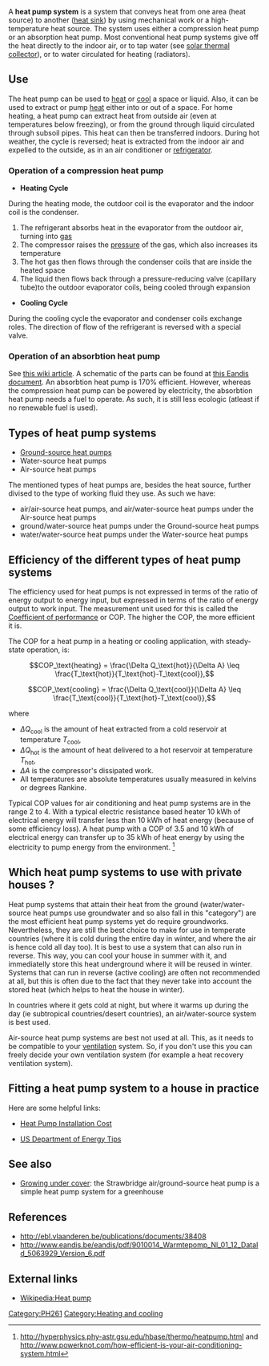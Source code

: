 A '''heat pump system''' is a system that conveys heat from one area (heat source) to another ([[heat sink]]) by using mechanical work or a high-temperature heat source. The system uses either a compression heat pump or an absorption heat pump. Most conventional heat pump systems give off the heat directly to the indoor air, or to tap water (see [[solar thermal collector]]), or to water circulated for heating (radiators). 

==Use==
The heat pump can be used to [[heating|heat]] or [[cooling|cool]] a space or liquid. Also, it can be used to extract or pump [[heat]] either into or out of a space. For home heating, a heat pump can extract heat from outside air (even at temperatures below freezing), or from the ground through liquid circulated through subsoil pipes. This heat can then be transferred indoors. During hot weather, the cycle is reversed; heat is extracted from the indoor air and expelled to the outside, as in an air conditioner or [[refrigerator]].

=== Operation of a compression heat pump ===

* '''Heating Cycle'''
During the heating mode, the outdoor coil is the evaporator and the indoor coil is the condenser.

# The refrigerant absorbs heat in the evaporator from the outdoor air, turning into [[gas]]
# The compressor raises the [[pressure]] of the gas, which also increases its temperature
# The hot gas then flows through the condenser coils that are inside the heated space
# The liquid then flows back through a pressure-reducing valve (capillary tube)to the outdoor evaporator coils, being cooled through expansion
 
* '''Cooling Cycle'''
During the cooling cycle the evaporator and condenser coils exchange roles. The direction of flow of the refrigerant is reversed with a special valve.

=== Operation of an absorbtion heat pump ===
See [https://en.wikipedia.org/wiki/Heat_pump#Compression_v._absorption this wiki article]. A schematic of the parts can be found at [http://www.eandis.be/eandis/pdf/9010014_Warmtepomp_Nl_01_12_DataId_5063929_Version_6.pdf this Eandis document]. An absorbtion heat pump is 170% efficient. However, whereas the compression heat pump can be powered by electricity, the absorbtion heat pump needs a fuel to operate. As such, it is still less ecologic (atleast if no renewable fuel is used).

==Types of heat pump systems==
* [[Ground_source_heat_pumps|Ground-source heat pumps]]
* Water-source heat pumps
* Air-source heat pumps

The mentioned types of heat pumps are, besides the heat source, further divised to the type of working fluid they use. As such we have:
* air/air-source heat pumps, and air/water-source heat pumps under the Air-source heat pumps
* ground/water-source heat pumps under the Ground-source heat pumps
* water/water-source heat pumps under the Water-source heat pumps

== Efficiency of the different types of heat pump systems==
The efficiency used for heat pumps is not expressed in terms of the ratio of energy output to energy input, but expressed in terms of the ratio of energy output to work input. The measurement unit used for this is called the [[Coefficient of performance]] or COP. The higher the COP, the more efficient it is.


The COP for a heat pump in a heating or cooling application, with steady-state operation, is:
:<math>
COP_\text{heating} = \frac{\Delta Q_\text{hot}}{\Delta A} \leq \frac{T_\text{hot}}{T_\text{hot}-T_\text{cool}},
</math>

:<math>
COP_\text{cooling} = \frac{\Delta Q_\text{cool}}{\Delta A} \leq \frac{T_\text{cool}}{T_\text{hot}-T_\text{cool}},
</math>

where
* <math>\Delta Q_\text{cool}</math> is the amount of heat extracted from a cold reservoir at temperature <math>T_\text{cool}</math>,
* <math>\Delta Q_\text{hot}</math> is the amount of heat delivered to a hot reservoir at temperature <math>T_\text{hot}</math>,
* <math>\Delta A</math> is the compressor's dissipated work.
* All temperatures are absolute temperatures usually measured in kelvins or degrees Rankine.

Typical COP values for air conditioning and heat pump systems are in the range 2 to 4. With a typical electric resistance based heater 10 kWh of electrical energy will transfer less than 10 kWh of heat energy (because of some efficiency loss). A heat pump with a COP of 3.5 and 10 kWh of electrical energy can transfer up to 35 kWh of heat energy by using the electricity to pump energy from the environment.
<ref>http://hyperphysics.phy-astr.gsu.edu/hbase/thermo/heatpump.html and http://www.powerknot.com/how-efficient-is-your-air-conditioning-system.html</ref>

==Which heat pump systems to use with private houses ?==

Heat pump systems that attain their heat from the ground (water/water-source heat pumps use groundwater and so also fall in this "category") are the most efficient heat pump systems yet do require groundworks. Nevertheless, they are still the best choice to make for use in temperate countries (where it is cold during the entire day in winter, and where the air is hence cold all day too). It is best to use a system that can also run in reverse. This way, you can cool your house in summer with it, and immediatelly store this heat underground where it will be reused in winter. Systems that can run in reverse (active cooling) are often not recommended at all, but this is often due to the fact that they never take into account the stored heat (which helps to heat the house in winter).

In countries where it gets cold at night, but where it warms up during the day (ie subtropical countries/desert countries), an air/water-source system is best used.

Air-source heat pump systems are best not used at all. This, as it needs to be compatible to your [[ventilation]] system. So, if you don't use this you can freely decide your own ventilation system (for example a heat recovery ventilation system).

==Fitting a heat pump system to a house in practice==
Here are some helpful links:

*[http://www.homeadvisor.com/cost/heating-and-cooling/install-a-heat-pump/ Heat Pump Installation Cost]

*[http://energy.gov/energysaver/articles/heat-pump-systems US Department of Energy Tips]

==See also==
*[[Growing under cover]]: the Strawbridge air/ground-source heat pump is a simple heat pump system for a greenhouse

==References==
* http://ebl.vlaanderen.be/publications/documents/38408
* http://www.eandis.be/eandis/pdf/9010014_Warmtepomp_Nl_01_12_DataId_5063929_Version_6.pdf
{{reflist}}

== External links ==
* [[Wikipedia:Heat pump]]

[[Category:PH261]]
[[Category:Heating and cooling]]